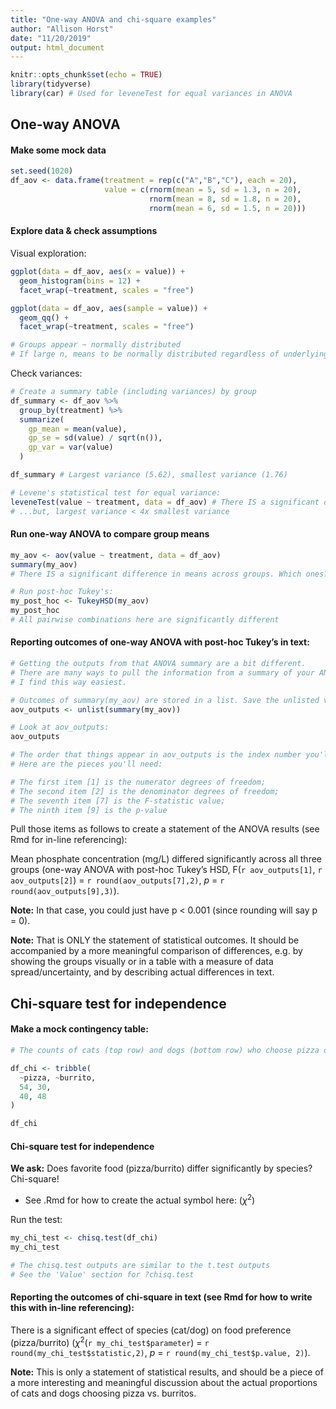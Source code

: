 ```yaml
---
title: "One-way ANOVA and chi-square examples"
author: "Allison Horst"
date: "11/20/2019"
output: html_document
---
```


```r
knitr::opts_chunk$set(echo = TRUE)
library(tidyverse)
library(car) # Used for leveneTest for equal variances in ANOVA
```

## One-way ANOVA

#### Make some mock data 
```r
set.seed(1020)
df_aov <- data.frame(treatment = rep(c("A","B","C"), each = 20),
                     value = c(rnorm(mean = 5, sd = 1.3, n = 20), 
                               rnorm(mean = 8, sd = 1.8, n = 20),
                               rnorm(mean = 6, sd = 1.5, n = 20)))
```

#### Explore data & check assumptions

Visual exploration: 
```r
ggplot(data = df_aov, aes(x = value)) +
  geom_histogram(bins = 12) +
  facet_wrap(~treatment, scales = "free")

ggplot(data = df_aov, aes(sample = value)) +
  geom_qq() +
  facet_wrap(~treatment, scales = "free")

# Groups appear ~ normally distributed
# If large n, means to be normally distributed regardless of underlying population (CLT)
```

Check variances: 
```r
# Create a summary table (including variances) by group
df_summary <- df_aov %>% 
  group_by(treatment) %>% 
  summarize(
    gp_mean = mean(value),
    gp_se = sd(value) / sqrt(n()),
    gp_var = var(value)
  )

df_summary # Largest variance (5.62), smallest variance (1.76)

# Levene's statistical test for equal variance: 
leveneTest(value ~ treatment, data = df_aov) # There IS a significant difference
# ...but, largest variance < 4x smallest variance
```

#### Run one-way ANOVA to compare group means

```r
my_aov <- aov(value ~ treatment, data = df_aov)
summary(my_aov) 
# There IS a significant difference in means across groups. Which ones? 

# Run post-hoc Tukey's:
my_post_hoc <- TukeyHSD(my_aov)
my_post_hoc
# All pairwise combinations here are significantly different

```

#### Reporting outcomes of one-way ANOVA with post-hoc Tukey's in text: 

```r
# Getting the outputs from that ANOVA summary are a bit different.
# There are many ways to pull the information from a summary of your ANOVA.
# I find this way easiest. 

# Outcomes of summary(my_aov) are stored in a list. Save the unlisted version: 
aov_outputs <- unlist(summary(my_aov))

# Look at aov_outputs:
aov_outputs

# The order that things appear in aov_outputs is the index number you'll reference to pull those pieces. 
# Here are the pieces you'll need:

# The first item [1] is the numerator degrees of freedom; 
# The second item [2] is the denominator degrees of freedom; 
# The seventh item [7] is the F-statistic value;
# The ninth item [9] is the p-value

```
Pull those items as follows to create a statement of the ANOVA results (see Rmd for in-line referencing): 

Mean phosphate concentration (mg/L) differed significantly across all three groups (one-way ANOVA with post-hoc Tukey's HSD, F(`r aov_outputs[1]`, `r aov_outputs[2]`) = `r round(aov_outputs[7],2)`, *p* = `r round(aov_outputs[9],3)`).

**Note:** In that case, you could just have p < 0.001 (since rounding will say p = 0). 

**Note:** That is ONLY the statement of statistical outcomes. It should be accompanied by a more meaningful comparison of differences, e.g. by showing the groups visually or in a table with a measure of data spread/uncertainty, and by describing actual differences in text. 

## Chi-square test for independence

#### Make a mock contingency table: 
```r

# The counts of cats (top row) and dogs (bottom row) who choose pizza or burritos as their favorite food: 

df_chi <- tribble(
  ~pizza, ~burrito,
  54, 30,
  40, 48
)

df_chi
```


#### Chi-square test for independence

**We ask:** Does favorite food (pizza/burrito) differ significantly by species? 
Chi-square! 

- See .Rmd for how to create the actual symbol here: ($\chi^2$)

Run the test: 
```r
my_chi_test <- chisq.test(df_chi)
my_chi_test

# The chisq.test outputs are similar to the t.test outputs
# See the 'Value' section for ?chisq.test
```

#### Reporting the outcomes of chi-square in text (see Rmd for how to write this with in-line referencing): 

There is a significant effect of species (cat/dog) on food preference (pizza/burrito) ($\chi$^2^(`r my_chi_test$parameter`) = `r round(my_chi_test$statistic,2)`, *p* = `r round(my_chi_test$p.value, 2)`). 

**Note:** This is only a statement of statistical results, and should be a piece of a more interesting and meaningful discussion about the actual proportions of cats and dogs choosing pizza vs. burritos. 



